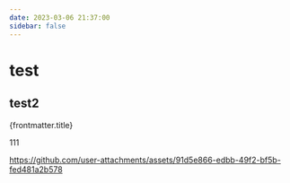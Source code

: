 ```yaml
---
date: 2023-03-06 21:37:00
sidebar: false
---
```


# test

## test2


{frontmatter.title} 



<Badge text="tip" type="tip" />
<Badge text="info" type="info" />
<Badge text="warning" type="warning" />
<Badge text="danger" type="danger" />
<Badge text="outlined" outline />

111


<Card title="Card Title" content="Card Content" />


https://github.com/user-attachments/assets/91d5e866-edbb-49f2-bf5b-fed481a2b578

